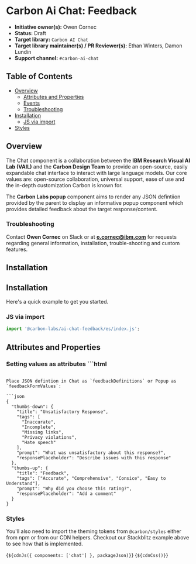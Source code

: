 
<Meta of={feedbackElementStories} />

# Carbon Ai Chat: Feedback

- **Initiative owner(s):** Owen Cornec
- **Status:** Draft
- **Target library:** `Carbon AI Chat`
- **Target library maintainer(s) / PR Reviewer(s):** Ethan Winters, Damon Lundin
- **Support channel:** `#carbon-ai-chat`

## Table of Contents

- [Overview](#overview)
  - [Attributes and Properties](#attributes-and-properties)
  - [Events](#events)
  - [Troubleshooting](#troubleshooting)
- [Installation](#installation)
  - [JS via import](#js-via-import)
- [Styles](#styles)

## Overview

<a id="overview"></a>

The Chat component is a collaboration between the **IBM Research Visual AI Lab
(VAIL)** and the **Carbon Design Team** to provide an open-source, easily
expandable chat interface to interact with large language models. Our core
values are: open-source collaboration, universal support, ease of use and the
in-depth customization Carbon is known for.

The **Carbon Labs popup** component aims to render any JSON defintiion provided
by the parent to display an informative popup component which provides detailed
feedback about the target response/content.

### Troubleshooting

<a id="troubleshooting"></a>

Contact **Owen Cornec** on Slack or at **o.cornec@ibm.com** for requests
regarding general information, installation, trouble-shooting and custom
features.

## Installation

## Installation

<a id="installation"></a>

Here's a quick example to get you started.

### JS via import

<a id="js-via-import"></a>

```javascript
import '@carbon-labs/ai-chat-feedback/es/index.js';
```

## Attributes and Properties

<a id="attributes-and-properties"></a>

### Setting values as attributes ```html

<clabs-chat-feedback
  prompt-title="Custom title"
  text-area-placeholder="Custom placeholder"
  popup-title="Custom title"
  tag-list="['choice A','choice B', 'choice C']"
  disclaimer="Place your own legal disclaimer here"></clabs-chat-feedback>

````### Setting values with a JSON definition

Place JSON defintion in Chat as `feedbackDefinitions` or Popup as
`feedbackFormValues`:

```json
{
  "thumbs-down": {
    "title": "Unsatisfactory Response",
    "tags": [
      "Inaccurate",
      "Incomplete",
      "Missing links",
      "Privacy violations",
      "Hate speech"
    ],
    "prompt": "What was unsatisfactory about this response?",
    "responsePlaceholder": "Describe issues with this response"
  },
  "thumbs-up": {
    "title": "Feedback",
    "tags": ["Accurate", "Comprehensive", "Consice", "Easy to Understand"],
    "prompt": "Why did you choose this rating?",
    "responsePlaceholder": "Add a comment"
  }
}
````

### Styles

You'll also need to import the theming tokens from `@carbon/styles` either from
npm or from our CDN helpers. Checkout our Stackblitz example above to see how
that is implemented.

<Markdown>{`${cdnJs({ components: ['chat'] }, packageJson)}`}</Markdown>
<Markdown>{`${cdnCss()}`}</Markdown>
